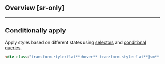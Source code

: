 ## Overview [sr-only]
<Overview/>

---

## Conditionally apply
Apply styles based on different states using [selectors](/docs/state-selectors) and [conditional queries](/docs/conditional-queries).
```html
<div class="transform-style:flat**:hover** transform-style:flat**@sm** transform-style:flat**@dark** transform-style:flat**@print**">…</div>
```


